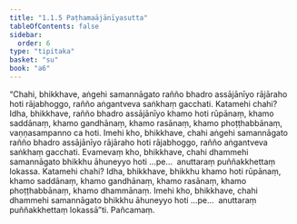 ```yaml
---
title: "1.1.5 Paṭhamaājānīyasutta"
tableOfContents: false
sidebar:
  order: 6
type: "tipitaka"
basket: "su"
book: "a6"
---
```



<DynamicBreadcrumb />

<Division number="5" book="a6">

<Paragraph number="18" book="a6">
“Chahi, bhikkhave, aṅgehi samannāgato rañño bhadro assājānīyo rājāraho hoti rājabhoggo, rañño aṅgantveva saṅkhaṃ gacchati.
</Paragraph>

<Paragraph number="19" book="a6">
Katamehi chahi? Idha, bhikkhave, rañño bhadro assājānīyo khamo hoti rūpānaṃ, khamo saddānaṃ, khamo gandhānaṃ, khamo rasānaṃ, khamo phoṭṭhabbānaṃ, vaṇṇasampanno ca hoti. Imehi kho, bhikkhave, chahi aṅgehi samannāgato rañño bhadro assājānīyo rājāraho hoti rājabhoggo, rañño aṅgantveva saṅkhaṃ gacchati.
</Paragraph>

<Paragraph number="20" book="a6">
Evamevaṃ kho, bhikkhave, chahi dhammehi samannāgato bhikkhu āhuneyyo hoti …pe…  anuttaraṃ puññakkhettaṃ lokassa. Katamehi chahi? Idha, bhikkhave, bhikkhu khamo hoti rūpānaṃ, khamo saddānaṃ, khamo gandhānaṃ, khamo rasānaṃ, khamo phoṭṭhabbānaṃ, khamo dhammānaṃ. Imehi kho, bhikkhave, chahi dhammehi samannāgato bhikkhu āhuneyyo hoti …pe…  anuttaraṃ puññakkhettaṃ lokassā”ti.

</Paragraph>
</Division>

<Paragraph number="21" type="center" book="a6">
Pañcamaṃ.
</Paragraph>